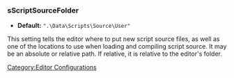 <onlyinclude>
=== sScriptSourceFolder ===
* '''Default:''' <Code>".\Data\Scripts\Source\User"</Code>

This setting tells the editor where to put new script source files, as well as one of the locations to use when loading and compiling script source.
It may be an absolute or relative path.
If relative, it is relative to the editor's folder.
</onlyinclude>


[[Category:Editor Configurations]]
